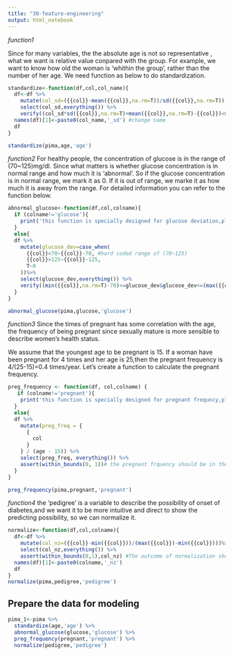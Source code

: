 ```yaml
---
title: "30-feature-engineering"
output: html_notebook
---
```



*function1*

Since for many variables, the  the absolute age is not so representative , what we want is relative value conpared with the group. For example, we want to know how old the woman is 'whithin the group', rather than the number of her age. We need function as below to do standardization.

```r
standardize<-function(df,col,col_name){
  df<-df %>% 
    mutate(col_sd=({{col}}-mean({{col}},na.rm=T))/sd({{col}},na.rm=T)) %>% 
    select(col_sd,everything()) %>% 
    verify((col_sd*sd({{col}},na.rm=T)+mean({{col}},na.rm=T)-{{col}})<0.001|is.na(col_sd*sd({{col}},na.rm=T)+mean({{col}},na.rm=T)-{{col}})) # to make sure that the transformation works
  names(df)[1]<-paste0(col_name,'_sd') #change name
  df
}

standardize(pima,age,'age')
```



*function2*
For healthy people, the concentration of glucose is in the range of (70~125)mg/dl.
Since what matters is whether glucose concentration is in normal range and how much it is 'abnormal'. So if the glucose concentration is in normal range, we mark it as 0. If it is out of range, we marke it as how much it is away from the range.  For detailed information you can refer to the function below.

```r
abnormal_glucose<-function(df,col,colname){
  if (colname!='glucose'){
    print('this function is specially designed for glucose deviation,please retry with glucose')
  }
  else{
  df %>% 
    mutate(glucose_dev=case_when(
      {{col}}<70~{{col}}-70, #hard coded range of (70~125)
      {{col}}>125~{{col}}-125,
      T~0
    ))%>% 
    select(glucose_dev,everything()) %>% 
    verify((min({{col}},na.rm=T)-70)<=glucose_dev&glucose_dev<=(max({{col}},na.rm=T)-125))
  }
}

abnormal_glucose(pima,glucose,'glucose')
```



*function3*
Since the times of pregnant has some correlation with the age, the frequency of being pregnant since  sexually mature  is more sensible to describe women's  health status.

We assume that the youngest age to be pregnant is 15. If a woman have been pregnant for 4 times and her age is 25,then the pregnant frequency is  4/(25-15)=0.4 times/year.
Let's create a function to calculate the pregnant frequency.

```r
preg_frequency <- function(df, col,colname) {
   if (colname!='pregnant'){
    print('this function is specially designed for pregnant frequncy,please retry with pregnant')
  }
  else{
  df %>%
    mutate(preg_freq = {
      {
        col
      }
    } / (age - 15)) %>%
    select(preg_freq, everything()) %>% 
    assert(within_bounds(0, 1))# the pregnant frquency should be in the range of (0,1) in the common sense
  }
}

preg_frequency(pima,pregnant,'pregnant')
```

*function4*
the 'pedigree' is a variable to describe the possibility of onset of diabetes,and we want it to be more intuitive and direct to show the predicting possibility, so we can normalize it.



```r
normalize<-function(df,col,colname){
  df<-df %>% 
    mutate(col_nz=({{col}}-min({{col}}))/(max({{col}})-min({{col}})))%>% 
    select(col_nz,everything()) %>% 
    assert(within_bounds(0,1),col_nz) #The outcome of normalization should be in range of [0,1]
  names(df)[1]<-paste0(colname,'_nz')
  df
}
normalize(pima,pedigree,'pedigree')
```





## Prepare the data for modeling

```r
pima_1<-pima %>% 
  standardize(age,'age') %>% 
  abnormal_glucose(glucose,'glucose') %>% 
  preg_frequency(pregnant,'pregnant') %>% 
  normalize(pedigree,'pedigree')

```



